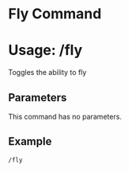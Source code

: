 # Fly Command
# Usage: /fly
Toggles the ability to fly

## Parameters
This command has no parameters.

## Example
`/fly`
